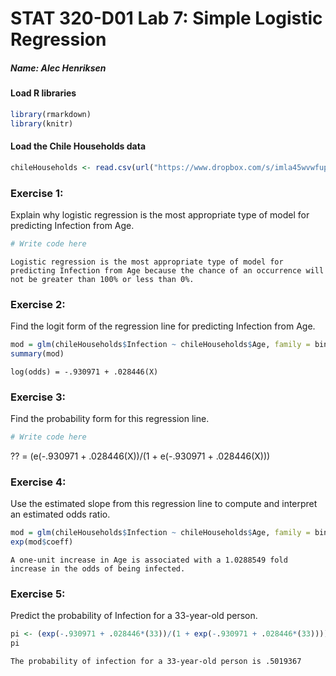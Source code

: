 <!-- INSTRUCTION: This is the template you will use to type up your responses to the exercises. To produce a document that you can print out and turn in just click on Knit HTML above. All you need to do to complete the lab is to type up your BRIEF answers and the R code (when necessary) in the spaces provided below. -->

STAT 320-D01 Lab 7: Simple Logistic Regression
========================================================

##### Name: Alec Henriksen


#### Load R libraries
```{r warning=FALSE, message=FALSE}
library(rmarkdown)
library(knitr)
```


#### Load the Chile Households data
```{r}
chileHouseholds <- read.csv(url("https://www.dropbox.com/s/imla45wvwfupogi/chileHouseholds.csv?dl=1"))
```


### Exercise 1: 
Explain why logistic regression is the most appropriate type of model for predicting Infection from Age.
```{r}
# Write code here
```
```
Logistic regression is the most appropriate type of model for predicting Infection from Age because the chance of an occurrence will not be greater than 100% or less than 0%.
```

### Exercise 2:
Find the logit form of the regression line for predicting Infection from Age.
```{r}
mod = glm(chileHouseholds$Infection ~ chileHouseholds$Age, family = binomial, data = chileHouseholds)
summary(mod)
```
```
log(odds) = -.930971 + .028446(X)
```


### Exercise 3:
Find the probability form for this regression line.
```{r}
# Write code here
```
?? = (e(-.930971 + .028446(X))/(1 + e(-.930971 + .028446(X)))

### Exercise 4:
Use the estimated slope from this regression line to compute and interpret an estimated odds ratio.
```{r}
mod = glm(chileHouseholds$Infection ~ chileHouseholds$Age, family = binomial, data = chileHouseholds)
exp(mod$coeff)
```
```
A one-unit increase in Age is associated with a 1.0288549 fold increase in the odds of being infected.
```


### Exercise 5:
Predict the probability of Infection for a 33-year-old person.
```{r}
pi <- (exp(-.930971 + .028446*(33))/(1 + exp(-.930971 + .028446*(33))))
pi
```
```
The probability of infection for a 33-year-old person is .5019367
```